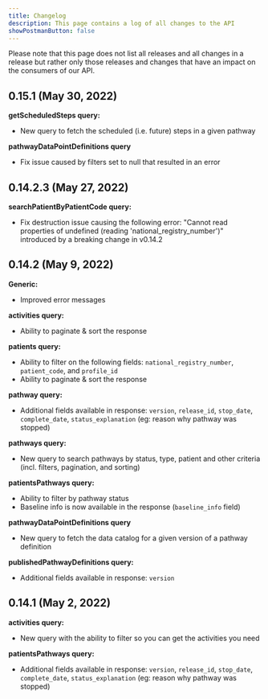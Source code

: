 ```yaml
---
title: Changelog
description: This page contains a log of all changes to the API
showPostmanButton: false
---
```


Please note that this page does not list all releases and all changes in a release but rather only those releases and changes that have an impact on the consumers of our API.

## 0.15.1 (May 30, 2022)

**getScheduledSteps query:**

- New query to fetch the scheduled (i.e. future) steps in a given pathway

**pathwayDataPointDefinitions query**

- Fix issue caused by filters set to null that resulted in an error

## 0.14.2.3 (May 27, 2022)

**searchPatientByPatientCode query:**

- Fix destruction issue causing the following error: "Cannot read properties of undefined (reading 'national_registry_number')" introduced by a breaking change in v0.14.2

## 0.14.2 (May 9, 2022)

**Generic:**

- Improved error messages

**activities query:**

- Ability to paginate & sort the response

**patients query:**

- Ability to filter on the following fields: `national_registry_number`, `patient_code`, and `profile_id`
- Ability to paginate & sort the response

**pathway query:**

- Additional fields available in response: `version`, `release_id`, `stop_date`, `complete_date`, `status_explanation` (eg: reason why pathway was stopped)

**pathways query:**

- New query to search pathways by status, type, patient and other criteria (incl. filters, pagination, and sorting)

**patientsPathways query:**

- Ability to filter by pathway status
- Baseline info is now available in the response (`baseline_info` field)

**pathwayDataPointDefinitions query**

- New query to fetch the data catalog for a given version of a pathway definition

**publishedPathwayDefinitions query:**

- Additional fields available in response: `version`

## 0.14.1 (May 2, 2022)

**activities query:**

- New query with the ability to filter so you can get the activities you need

**patientsPathways query:**

- Additional fields available in response: `version`, `release_id`, `stop_date`, `complete_date`, `status_explanation` (eg: reason why pathway was stopped)
